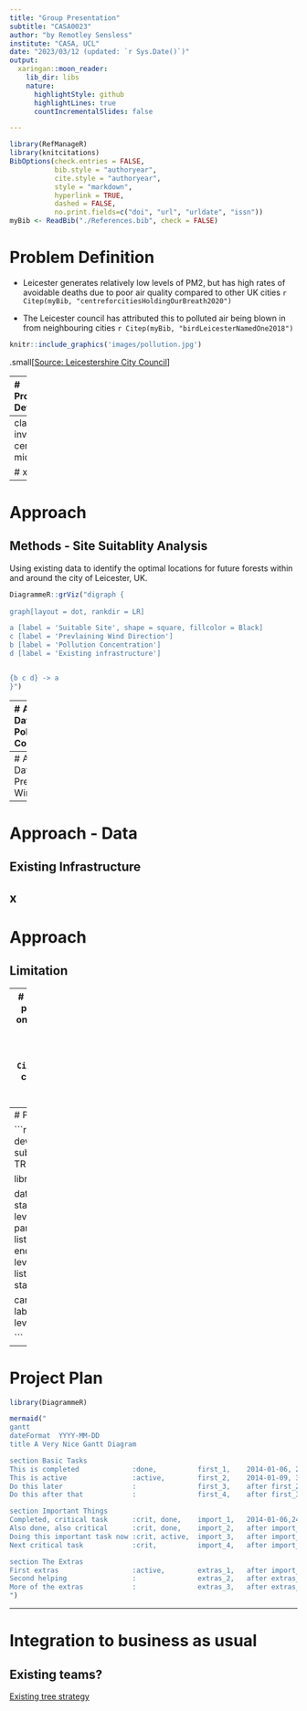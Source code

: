 ```yaml
---
title: "Group Presentation"
subtitle: "CASA0023"
author: "by Remotley Sensless"
institute: "CASA, UCL"
date: "2023/03/12 (updated: `r Sys.Date()`)"
output:
  xaringan::moon_reader:
    lib_dir: libs
    nature:
      highlightStyle: github
      highlightLines: true
      countIncrementalSlides: false

---
```


```r
library(RefManageR)
library(knitcitations)
BibOptions(check.entries = FALSE,
           bib.style = "authoryear",
           cite.style = "authoryear",
           style = "markdown",
           hyperlink = TRUE,
           dashed = FALSE,
           no.print.fields=c("doi", "url", "urldate", "issn"))
myBib <- ReadBib("./References.bib", check = FALSE)

```



# Problem Definition

- Leicester generates relatively low levels of PM2, but has high rates of avoidable deaths due to poor air quality compared to other UK cities `r Citep(myBib, "centreforcitiesHoldingOurBreath2020")`

- The Leicester council has attributed this to polluted air being blown in from neighbouring cities `r Citep(myBib, "birdLeicesterNamedOne2018")`

```r
knitr::include_graphics('images/pollution.jpg')
```
.small[[Source: Leicestershire City Council](https://politics.leics.gov.uk/documents/s155032/Appendix%20-%20Air%20Quality%20Action%20Plan.pdf)
]



---
# Problem Definition


y



---
class: inverse, center, middle

# x 



---
# Approach
## Methods - Site Suitablity Analysis
Using existing data to identify the optimal locations for future forests within and around the city of Leicester, UK. 

```r
DiagrammeR::grViz("digraph {
  
graph[layout = dot, rankdir = LR]

a [label = 'Suitable Site', shape = square, fillcolor = Black]
c [label = 'Prevlaining Wind Direction']
b [label = 'Pollution Concentration']
d [label = 'Existing infrastructure']


{b c d} -> a
}")
```


---
# Approach - Data
## Pollution Concentration


.pull-left[
image of air quality
]



.pull-right[
text here
]

---
# Approach - Data
## Prevailing Wind Direction


---
# Approach - Data
## Existing Infrastructure

x
---
# Approach
## Limitation


---
# Return on Investment
- Reduction in premature mortality, reduced burden on healthcare (NHS) leading to savings in related departments (cardiovascular?).
- Increase in housing prices near to forests `r Citep(myBib, "daams2019")`.
- Licencing code to other cities, allowing them to fix their issues with neighbouring pollution. 

---
# Project Plan

```r
devtools::install_github('Kitware/candela', subdir='R/candela', dependencies = TRUE)

library(candela)

data <- list(
  list(name='Do this', level=1, start=0, end=5),
  list(name='This part 1', level=2, start=0, end=3),
  list(name='This part 2', level=2, start=3, end=5),
  list(name='Then that', level=1, start=5, end=15),
  list(name='That part 1', level=2, start=5, end=10),
  list(name='That part 2', level=2, start=10, end=15))

candela('GanttChart',
        data=data, label='name',
        start='start', end='end', level='level',
        width=700, height=200)

```


---
# Project Plan

```r
library(DiagrammeR)

mermaid("
gantt
dateFormat  YYYY-MM-DD
title A Very Nice Gantt Diagram

section Basic Tasks
This is completed             :done,          first_1,    2014-01-06, 2014-01-08
This is active                :active,        first_2,    2014-01-09, 3d
Do this later                 :               first_3,    after first_2, 5d
Do this after that            :               first_4,    after first_3, 5d

section Important Things
Completed, critical task      :crit, done,    import_1,   2014-01-06,24h
Also done, also critical      :crit, done,    import_2,   after import_1, 2d
Doing this important task now :crit, active,  import_3,   after import_2, 3d
Next critical task            :crit,          import_4,   after import_3, 5d

section The Extras
First extras                  :active,        extras_1,   after import_4,  3d
Second helping                :               extras_2,   after extras_1, 20h
More of the extras            :               extras_3,   after extras_1, 48h
")
```


---
# Integration to business as usual
## Existing teams? 

[Existing tree strategy](https://www.leicester.gov.uk/content/tree-strategy-21-22/)

